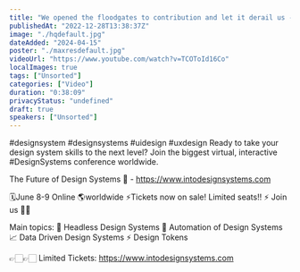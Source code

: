 ```yaml
---
title: "We opened the floodgates to contribution and let it derail us - Amy Hupe - Design Systems Consultant"
publishedAt: "2022-12-28T13:38:37Z"
image: "./hqdefault.jpg"
dateAdded: "2024-04-15"
poster: "./maxresdefault.jpg"
videoUrl: "https://www.youtube.com/watch?v=TCOToId16Co"
localImages: true
tags: ["Unsorted"]
categories: ["Video"]
duration: "0:38:09"
privacyStatus: "undefined"
draft: true
speakers: ["Unsorted"]
---
```

#designsystem #designsystems #uidesign #uxdesign 
Ready to take your design system skills to the next level? 
Join the biggest virtual, interactive #DesignSystems conference worldwide.

The Future of Design Systems 🚀 - https://www.intodesignsystems.com

🗓️June 8-9 Online 🌎worldwide
⚡️Tickets now on sale! Limited seats!! ⚡️
Join us 🙌🏻

Main topics:
🎨 Headless Design Systems
🤖 Automation of Design Systems
📈 Data Driven Design Systems
⚡️ Design Tokens

👉🏻👉🏻 Limited Tickets: https://www.intodesignsystems.com
